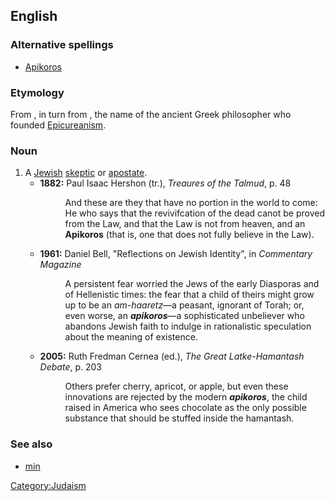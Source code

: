 ==English==
{{rfv}}
===Alternative spellings===
*[[Apikoros]]
===Etymology===
From {{He.}} {{term|אפיקורס|אֶפִּיקוֹרוֹס|heretic|tr='eppiq&oacute;ros|sc=Hebr}}, in turn from {{AGr.}} {{term|᾽Επίκουρος||[[Epicurus]]|tr=Epíkouros|sc=polytonic}}, the name of the ancient Greek philosopher who founded [[Epicureanism]].

===Noun===
{{en-noun|pl=apikorsim}}

# A [[Jewish]] [[skeptic]] or [[apostate]].
#*'''1882:''' Paul Isaac Hershon (tr.), ''Treaures of the Talmud'', p. 48
#*:And these are they that have no portion in the world to come: He who says that the revivifcation of the dead canot be proved from the Law, and that the Law is not from heaven, and an '''Apikoros''' (that is, one that does not fully believe in the Law).
#*'''1961:''' Daniel Bell, "Reflections on Jewish Identity", in ''Commentary Magazine''
#*:A persistent fear worried the Jews of the early Diasporas and of Hellenistic times: the fear that a child of theirs might grow up to be an ''am-haaretz''—a peasant, ignorant of Torah; or, even worse, an '''''apikoros'''''—a sophisticated unbeliever who abandons Jewish faith to indulge in rationalistic speculation about the meaning of existence.
#*'''2005:''' Ruth Fredman Cernea (ed.), ''The Great Latke-Hamantash Debate'', p. 203
#*:Others prefer cherry, apricot, or apple, but even these innovations are rejected by the modern '''''apikoros''''', the child raised in America who sees chocolate as the only possible substance that should be stuffed inside the hamantash.
===See also===
*[[min]]
[[Category:Judaism]]